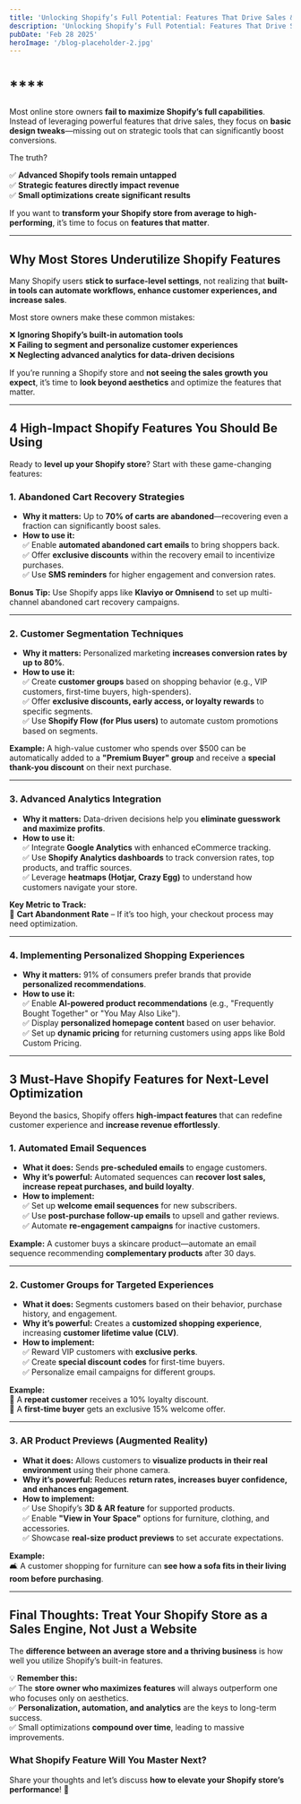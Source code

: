 ```yaml
---
title: 'Unlocking Shopify’s Full Potential: Features That Drive Sales & Conversions'
description: 'Unlocking Shopify’s Full Potential: Features That Drive Sales & Conversions'
pubDate: 'Feb 28 2025'
heroImage: '/blog-placeholder-2.jpg'
---
```


# ****  

Most online store owners **fail to maximize Shopify’s full capabilities**. Instead of leveraging powerful features that drive sales, they focus on **basic design tweaks**—missing out on strategic tools that can significantly boost conversions.  

The truth?  

✅ **Advanced Shopify tools remain untapped**  
✅ **Strategic features directly impact revenue**  
✅ **Small optimizations create significant results**  

If you want to **transform your Shopify store from average to high-performing**, it’s time to focus on **features that matter**.  

---

## **Why Most Stores Underutilize Shopify Features**  

Many Shopify users **stick to surface-level settings**, not realizing that **built-in tools can automate workflows, enhance customer experiences, and increase sales**.  

Most store owners make these common mistakes:  

❌ **Ignoring Shopify’s built-in automation tools**  
❌ **Failing to segment and personalize customer experiences**  
❌ **Neglecting advanced analytics for data-driven decisions**  

If you’re running a Shopify store and **not seeing the sales growth you expect**, it’s time to **look beyond aesthetics** and optimize the features that matter.  

---

## **4 High-Impact Shopify Features You Should Be Using**  

Ready to **level up your Shopify store**? Start with these game-changing features:  

### **1. Abandoned Cart Recovery Strategies**  
- **Why it matters:** Up to **70% of carts are abandoned**—recovering even a fraction can significantly boost sales.  
- **How to use it:**  
  ✅ Enable **automated abandoned cart emails** to bring shoppers back.  
  ✅ Offer **exclusive discounts** within the recovery email to incentivize purchases.  
  ✅ Use **SMS reminders** for higher engagement and conversion rates.  

**Bonus Tip:** Use Shopify apps like **Klaviyo or Omnisend** to set up multi-channel abandoned cart recovery campaigns.  

---

### **2. Customer Segmentation Techniques**  
- **Why it matters:** Personalized marketing **increases conversion rates by up to 80%**.  
- **How to use it:**  
  ✅ Create **customer groups** based on shopping behavior (e.g., VIP customers, first-time buyers, high-spenders).  
  ✅ Offer **exclusive discounts, early access, or loyalty rewards** to specific segments.  
  ✅ Use **Shopify Flow (for Plus users)** to automate custom promotions based on segments.  

**Example:** A high-value customer who spends over $500 can be automatically added to a **"Premium Buyer" group** and receive a **special thank-you discount** on their next purchase.  

---

### **3. Advanced Analytics Integration**  
- **Why it matters:** Data-driven decisions help you **eliminate guesswork and maximize profits**.  
- **How to use it:**  
  ✅ Integrate **Google Analytics** with enhanced eCommerce tracking.  
  ✅ Use **Shopify Analytics dashboards** to track conversion rates, top products, and traffic sources.  
  ✅ Leverage **heatmaps (Hotjar, Crazy Egg)** to understand how customers navigate your store.  

**Key Metric to Track:**  
🚀 **Cart Abandonment Rate** – If it’s too high, your checkout process may need optimization.  

---

### **4. Implementing Personalized Shopping Experiences**  
- **Why it matters:** 91% of consumers prefer brands that provide **personalized recommendations**.  
- **How to use it:**  
  ✅ Enable **AI-powered product recommendations** (e.g., "Frequently Bought Together" or "You May Also Like").  
  ✅ Display **personalized homepage content** based on user behavior.  
  ✅ Set up **dynamic pricing** for returning customers using apps like Bold Custom Pricing.  

---

## **3 Must-Have Shopify Features for Next-Level Optimization**  

Beyond the basics, Shopify offers **high-impact features** that can redefine customer experience and **increase revenue effortlessly**.  

### **1. Automated Email Sequences**  
- **What it does:** Sends **pre-scheduled emails** to engage customers.  
- **Why it’s powerful:** Automated sequences can **recover lost sales, increase repeat purchases, and build loyalty**.  
- **How to implement:**  
  ✅ Set up **welcome email sequences** for new subscribers.  
  ✅ Use **post-purchase follow-up emails** to upsell and gather reviews.  
  ✅ Automate **re-engagement campaigns** for inactive customers.  

**Example:** A customer buys a skincare product—automate an email sequence recommending **complementary products** after 30 days.  

---

### **2. Customer Groups for Targeted Experiences**  
- **What it does:** Segments customers based on their behavior, purchase history, and engagement.  
- **Why it’s powerful:** Creates a **customized shopping experience**, increasing **customer lifetime value (CLV)**.  
- **How to implement:**  
  ✅ Reward VIP customers with **exclusive perks**.  
  ✅ Create **special discount codes** for first-time buyers.  
  ✅ Personalize email campaigns for different groups.  

**Example:**  
🔹 A **repeat customer** receives a 10% loyalty discount.  
🔹 A **first-time buyer** gets an exclusive 15% welcome offer.  

---

### **3. AR Product Previews (Augmented Reality)**  
- **What it does:** Allows customers to **visualize products in their real environment** using their phone camera.  
- **Why it’s powerful:** Reduces **return rates, increases buyer confidence, and enhances engagement**.  
- **How to implement:**  
  ✅ Use Shopify’s **3D & AR feature** for supported products.  
  ✅ Enable **"View in Your Space"** options for furniture, clothing, and accessories.  
  ✅ Showcase **real-size product previews** to set accurate expectations.  

**Example:**  
🛋 A customer shopping for furniture can **see how a sofa fits in their living room before purchasing**.  

---

## **Final Thoughts: Treat Your Shopify Store as a Sales Engine, Not Just a Website**  

The **difference between an average store and a thriving business** is how well you utilize Shopify’s built-in features.  

💡 **Remember this:**  
✅ The **store owner who maximizes features** will always outperform one who focuses only on aesthetics.  
✅ **Personalization, automation, and analytics** are the keys to long-term success.  
✅ Small optimizations **compound over time**, leading to massive improvements.  

### **What Shopify Feature Will You Master Next?**  
Share your thoughts and let’s discuss **how to elevate your Shopify store’s performance**! 🚀
